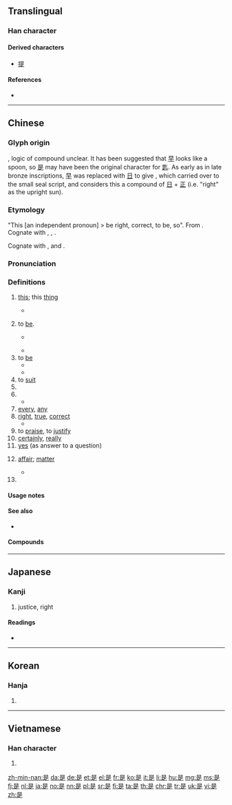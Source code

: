 {{also|昰}}
==Translingual==
{{stroke order|strokes=9}}
{{stroke order|type=animate}}

===Han character===
{{Han char|rn=72|rad=日|as=05|sn=9|four=60801|canj=AMYO|ids=⿱日⿱一龰}}

====Derived characters====
* [[提]]

====References====
* {{Han ref|kx=0493.260|dkj=13859|dj=0858.060|hdz=21497.050|uh=662F|ud=26159|bh=AC4F|bd=44111}}

----

==Chinese==
{{zh-forms}}

===Glyph origin===
{{Han etyl}}
{{Han compound|早|正|ls=ic}}, logic of compound unclear. It has been suggested that [[早]] looks like a spoon, so [[是]] may have been the original character for [[匙]]. As early as in late bronze inscriptions, [[早]] was replaced with [[日]] to give {{zh-l|*昰}}, which carried over to the small seal script, and ''{{w|Shuowen}}'' considers this a compound of [[日]] + [[正]] (i.e. "right" as the upright sun).

===Etymology===
"This [an independent pronoun] > be right, correct, to be, so". From {{der|zh|sit-pro|*m-daj ~ *m-di||that; this}}. Cognate with {{cog|bo|དེ||that}}, {{cog|kac|dai}}, {{m|kac|ndai||this}}.

Cognate with {{zh-l|*寔|this}}, {{zh-l|*實|this}} and {{zh-l|*諟|to examine, to consider}}.

===Pronunciation===
{{zh-pron
|m=shì
|c=si6
|h=pfs=sṳ
|md=sê
|mn=sī
|mn-t=si6
|mc=y
|oc=y
|w=3zr
|ma=y
|cat=v,n,a,det
}}

===Definitions===
{{zh-hanzi}}

# {{lb|zh|archaic}} [[this]]; this [[thing]]
#: {{zh-x|是日|[''archaic''] '''this''' day}}
#* {{zh-x|是 可 忍 ， 孰 不 可 忍 ？|If '''this''' can be tolerated, what cannot?}}
# {{lb|zh|copulative}} to [[be]].
#* {{zh-x|泰晤士河 是 ^英國 第二 長 的 河流。|The River Thames '''is''' the second longest river in the UK.}}
#: {{zh-x|我 是 老師|I '''am''' a teacher}}
#* {{zh-x|我 是 中國人|I '''am''' Chinese.}}
# to [[be]] {{gloss|to occupy a place}}
#* {{zh-x|到處 都 是|to '''be''' everywhere}}
#* {{zh-x|房子 前面 是 禾場。|The threshing floor '''is''' in front of the house.}}
# to [[suit]]
# {{n-g|A particle indicating concession.}}
# {{n-g|A syntactic marker for emphasis.}}
#* {{zh-x|我 是 昨天 買 的 票。|It '''was''' yesterday when I bought the ticket.}}
# [[every]], [[any]]
# [[right]], [[true]], [[correct]]
#* {{zh-x|你 說 得{de} 是|What you said is '''right'''}}
# to [[praise]], to [[justify]]
# [[certainly]], [[really]]
# [[yes]] (as answer to a question)
#: {{zh-x|不是|no}}
# {{lb|zh|archaic}} [[affair]]; [[matter]]
#* {{zh-x|共 商 國 是|to discuss national '''affairs'''}}
# {{surname|lang=zh}}

====Usage notes====
{{hide box|Usage notes|align=left|
Even if it is translated as "[[be|to be]]", {{lang|zh|是}} is used only to link two nouns or nominal expressions.
: {{zh-x|我 是 老師|I '''am''' a teacher}}
: {{zh-x|泰晤士河 是 ^英國 第二 長 的 河流。|The River Thames '''is''' the second longest river in the UK.}}
{{lang|zh|是}} cannot be used to link a noun and an adjective. The following sentence is wrong:
: {{zh-x|這 是 好|*This '''is''' good}}
The correct sentence is
: {{zh-x|這 很 好|This '''is (very)''' good}}
Here, {{zh-l|很}} is used as a filler to link a noun and an adjective and is not interpreted as "very". Not using it would sound unnatural.
A way to use {{lang|zh|是}} with an adjective is to use {{zh-l|的}} after the adjective to turn it into a noun.
: {{zh-x|那 隻 猫 是 黑 的|This cat is black (This cat is a black one)}}}}

====See also====
* {{q|literary|Cantonese|Hakka}} {{zh-l|係}}

====Compounds====
{{zh-der|是不是|是以|是否|是啥說啥|是故|是的|是非|是非不分|是非分明|是非曲直|是非自有公論|是非莫辨|乃是|也就是|事實求是|事求是|但是|便是|倒是|值得注意的是|假假若是|光是|凡是|利是|原因是|只是|可不是|可是|多得是|如是|實事求是|尤其是|就是|或是|於是|既是|有的是|橫是|正是|比比皆是|求是|為的是|煞是|獨行其是|盡是|硬是|確是|積非成是|算是|總是|老是|而是|自以為是|自行其是|若是|莫不是|莫衷一是|要不是|要是|賠不是|還是|那倒是|那是|重要的是|雖是}}

{{zh-cat|Beginning}}

----

==Japanese==

===Kanji===
{{ja-kanji|grade=c|rs=日05}}

# justice, right

====Readings====
* {{ja-readings|goon=[[ぜ]] (ze)|nanori=[[これ]] (kore), [[すなお]] (sunao), [[ただし]] (tadashi), [[つな]] (tsuna), [[ゆき]] (yuki), [[よし]] (yoshi)|kanon=[[し]] (shi)|kun=[[これ]] (kore), [[この]] (kono), [[ここ]] (koko)}}

----

==Korean==

===Hanja===
{{ko-hanja|hangeul=시|eumhun=바를|rv=|mr=si|y=si}}

# {{defn|lang=ko|sort=日05}}

----

==Vietnamese==

===Han character===
{{vi-hantu|[[thị]]|rs=日05}}

# {{defn|lang=vi|sort=日05}}

[[zh-min-nan:是]]
[[da:是]]
[[de:是]]
[[et:是]]
[[el:是]]
[[fr:是]]
[[ko:是]]
[[it:是]]
[[li:是]]
[[hu:是]]
[[mg:是]]
[[ms:是]]
[[fj:是]]
[[nl:是]]
[[ja:是]]
[[no:是]]
[[nn:是]]
[[pl:是]]
[[sr:是]]
[[fi:是]]
[[ta:是]]
[[th:是]]
[[chr:是]]
[[tr:是]]
[[uk:是]]
[[vi:是]]
[[zh:是]]